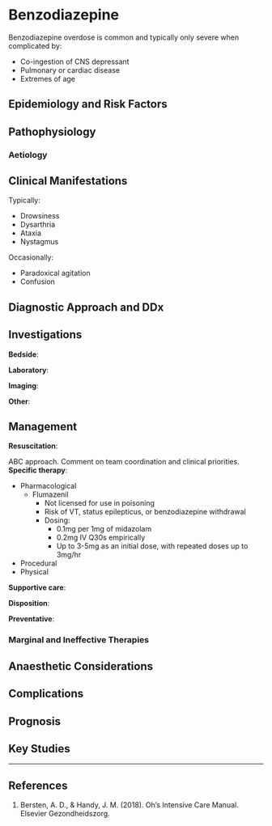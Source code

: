 # Benzodiazepine

Benzodiazepine overdose is common and typically only severe when complicated by:

* Co-ingestion of CNS depressant
* Pulmonary or cardiac disease
* Extremes of age


## Epidemiology and Risk Factors

## Pathophysiology

### Aetiology

## Clinical Manifestations

Typically:

* Drowsiness
* Dysarthria
* Ataxia
* Nystagmus


Occasionally:

* Paradoxical agitation
* Confusion

## Diagnostic Approach and DDx

## Investigations

**Bedside**:

**Laboratory**:

**Imaging**:

**Other**:

## Management

**Resuscitation**:

ABC approach. Comment on team coordination and clinical priorities.
**Specific therapy**:

* Pharmacological
	* Flumazenil
		* Not licensed for use in poisoning
		* Risk of VT, status epilepticus, or benzodiazepine withdrawal
		* Dosing:
			* 0.1mg per 1mg of midazolam
			* 0.2mg IV Q30s empirically
			* Up to 3-5mg as an initial dose, with repeated doses up to 3mg/hr
* Procedural
* Physical

**Supportive care**:

**Disposition**:

**Preventative**:


### Marginal and Ineffective Therapies

## Anaesthetic Considerations

## Complications

## Prognosis

## Key Studies


---

## References

1. Bersten, A. D., & Handy, J. M. (2018). Oh’s Intensive Care Manual. Elsevier Gezondheidszorg.